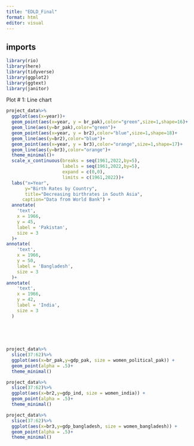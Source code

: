 ```yaml
---
title: "EDLD_Final"
format: html
editor: visual
---
```


## imports

```r
library(rio)
library(here)
library(tidyverse)
library(ggplot2)
library(ggtext)
library(janitor)
```

Plot \# 1: Line chart

```r
project_data%>%
  ggplot(aes(x=year))+
  geom_point(aes(x=year, y = br_pak),color="green",size=1,shape=16)+
  geom_line(aes(y=br_pak),color="green")+
  geom_point(aes(x=year, y = br2),color="blue",size=1,shape=18)+
  geom_line(aes(y=br2),color="blue")+
  geom_point(aes(x=year, y = br3),color="orange",size=1,shape=17)+
  geom_line(aes(y=br3),color="orange")+
  theme_minimal()+
  scale_x_continuous(breaks = seq(1961,2022,by=5),
                     labels = seq(1961,2022,by=5),
                     expand = c(0,0),
                     limits = c(1961,2022))+
  labs("x=Year",
       y="Birth Rates by Country",
       title="Decreasing birthrates in South Asia",
      caption="Data from World Bank") +
  annotate(
    'text',
    x = 1966,
    y = 45,
    label = 'Pakistan',
    size = 3
  )+
annotate(
    'text',
    x = 1966,
    y = 50,
    label = 'Bangladesh',
    size = 3
  )+
annotate(
    'text',
    x = 1966,
    y = 42,
    label = 'India',
    size = 3
  )
         
         
                     
                    


```

```r
project_data%>%
  slice(37:62)%>%
  ggplot(aes(x=br_pak,y=gdp_pak, size = women_political_pak)) +
  geom_point(alpha = .5)+
  theme_minimal()
```

```r
project_data%>%
  slice(37:62)%>%
  ggplot(aes(x=br2,y=gdp_ind, size = women_india)) +
  geom_point(alpha = .5)+
  theme_minimal()
```

```r
project_data%>%
  slice(37:62)%>%
  ggplot(aes(x=br3,y=gdp_bangladesh, size = women_bangladesh)) +
  geom_point(alpha = .5)+
  theme_minimal()
```
